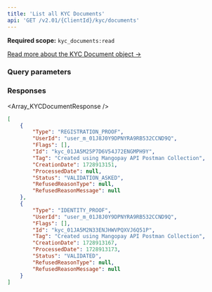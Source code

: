 ```yaml
---
title: 'List all KYC Documents'  
api: 'GET /v2.01/{ClientId}/kyc/documents'  
---
```


**Required scope:** `kyc_documents:read`


  
[Read more about the KYC Document object →](/api-reference/kyc-documents/kyc-document-object)

### Query parameters  

<Status1 />  

<Type1 />  

<BeforeDate2 />  

<AfterDate2 />  

### Responses  

<AccordionGroup><Accordion title="200">  

<Array_KYCDocumentResponse /></Accordion></AccordionGroup>  

<ResponseExample>  

```json 200  
[
    {
        "Type": "REGISTRATION_PROOF",
        "UserId": "user_m_01J8J0Y9DPNYRA9RB532CCND9Q",
        "Flags": [],
        "Id": "kyc_01JA5M25P7D6V54J72ENGMPH9Y",
        "Tag": "Created using Mangopay API Postman Collection",
        "CreationDate": 1728913151,
        "ProcessedDate": null,
        "Status": "VALIDATION_ASKED",
        "RefusedReasonType": null,
        "RefusedReasonMessage": null
    },
    {
        "Type": "IDENTITY_PROOF",
        "UserId": "user_m_01J8J0Y9DPNYRA9RB532CCND9Q",
        "Flags": [],
        "Id": "kyc_01JA5M2N33ENJHWVPQXVJ6Q51P",
        "Tag": "Created using Mangopay API Postman Collection",
        "CreationDate": 1728913167,
        "ProcessedDate": 1728913173,
        "Status": "VALIDATED",
        "RefusedReasonType": null,
        "RefusedReasonMessage": null
    }
]
 ```  

</ResponseExample>  

<RequestExample>  
    <PhpListKycDocuments />
    <NodeListKycDocs />
    <RubyListKycDocuments />
    <ListKycDocumentsJava />
    <PythonListKycDocuments />
    <NetListKycDocs />

</RequestExample></fileContent>